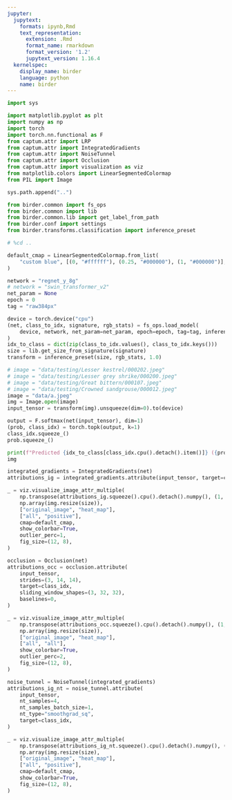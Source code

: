 ```yaml
---
jupyter:
  jupytext:
    formats: ipynb,Rmd
    text_representation:
      extension: .Rmd
      format_name: rmarkdown
      format_version: '1.2'
      jupytext_version: 1.16.4
  kernelspec:
    display_name: birder
    language: python
    name: birder
---
```


```python
import sys

import matplotlib.pyplot as plt
import numpy as np
import torch
import torch.nn.functional as F
from captum.attr import LRP
from captum.attr import IntegratedGradients
from captum.attr import NoiseTunnel
from captum.attr import Occlusion
from captum.attr import visualization as viz
from matplotlib.colors import LinearSegmentedColormap
from PIL import Image
```

```python
sys.path.append("..")
```

```python
from birder.common import fs_ops
from birder.common import lib
from birder.common.lib import get_label_from_path
from birder.conf import settings
from birder.transforms.classification import inference_preset
```

```python
# %cd ..
```

```python
default_cmap = LinearSegmentedColormap.from_list(
    "custom blue", [(0, "#ffffff"), (0.25, "#000000"), (1, "#000000")], N=256
)
```

```python
network = "regnet_y_8g"
# network = "swin_transformer_v2"
net_param = None
epoch = 0
tag = "raw384px"
```

```python
device = torch.device("cpu")
(net, class_to_idx, signature, rgb_stats) = fs_ops.load_model(
    device, network, net_param=net_param, epoch=epoch, tag=tag, inference=True
)
idx_to_class = dict(zip(class_to_idx.values(), class_to_idx.keys()))
size = lib.get_size_from_signature(signature)
transform = inference_preset(size, rgb_stats, 1.0)
```

```python
# image = "data/testing/Lesser kestrel/000202.jpeg"
# image = "data/testing/Lesser grey shrike/000200.jpeg"
# image = "data/testing/Great bittern/000107.jpeg"
# image = "data/testing/Crowned sandgrouse/000012.jpeg"
image = "data/a.jpeg"
img = Image.open(image)
input_tensor = transform(img).unsqueeze(dim=0).to(device)
```

```python
output = F.softmax(net(input_tensor), dim=1)
(prob, class_idx) = torch.topk(output, k=1)
class_idx.squeeze_()
prob.squeeze_()

print(f"Predicted {idx_to_class[class_idx.cpu().detach().item()]} ({prob.cpu().detach().item():.3f})")
img
```

```python
integrated_gradients = IntegratedGradients(net)
attributions_ig = integrated_gradients.attribute(input_tensor, target=class_idx, n_steps=128, internal_batch_size=16)
```

```python
_ = viz.visualize_image_attr_multiple(
    np.transpose(attributions_ig.squeeze().cpu().detach().numpy(), (1, 2, 0)),
    np.array(img.resize(size)),
    ["original_image", "heat_map"],
    ["all", "positive"],
    cmap=default_cmap,
    show_colorbar=True,
    outlier_perc=1,
    fig_size=(12, 8),
)
```

```python
occlusion = Occlusion(net)
attributions_occ = occlusion.attribute(
    input_tensor,
    strides=(3, 14, 14),
    target=class_idx,
    sliding_window_shapes=(3, 32, 32),
    baselines=0,
)
```

```python
_ = viz.visualize_image_attr_multiple(
    np.transpose(attributions_occ.squeeze().cpu().detach().numpy(), (1, 2, 0)),
    np.array(img.resize(size)),
    ["original_image", "heat_map"],
    ["all", "all"],
    show_colorbar=True,
    outlier_perc=2,
    fig_size=(12, 8),
)
```

```python
noise_tunnel = NoiseTunnel(integrated_gradients)
attributions_ig_nt = noise_tunnel.attribute(
    input_tensor,
    nt_samples=4,
    nt_samples_batch_size=1,
    nt_type="smoothgrad_sq",
    target=class_idx,
)
```

```python
_ = viz.visualize_image_attr_multiple(
    np.transpose(attributions_ig_nt.squeeze().cpu().detach().numpy(), (1, 2, 0)),
    np.array(img.resize(size),
    ["original_image", "heat_map"],
    ["all", "positive"],
    cmap=default_cmap,
    show_colorbar=True,
    fig_size=(12, 8),
)
```

```python

```
